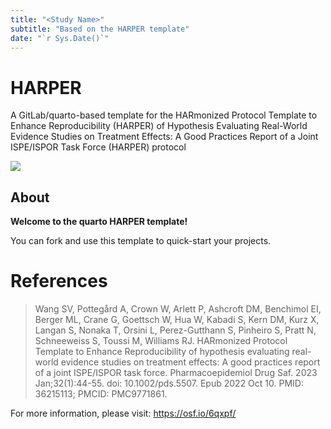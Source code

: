 ```yaml
---
title: "<Study Name>"
subtitle: "Based on the HARPER template"
date: "`r Sys.Date()`"
---
```


# HARPER

A GitLab/quarto-based template for the HARmonized Protocol Template to Enhance Reproducibility (HARPER) of Hypothesis Evaluating Real-World Evidence Studies on Treatment Effects: A Good Practices Report of a Joint ISPE/ISPOR Task Force (HARPER) protocol

![](images/harper_logo.png)

## About

**Welcome to the quarto HARPER template!**

You can fork and use this template to quick-start your projects.

# References

>Wang SV, Pottegård A, Crown W, Arlett P, Ashcroft DM, Benchimol EI, Berger ML, Crane G, Goettsch W, Hua W, Kabadi S, Kern DM, Kurz X, Langan S, Nonaka T, Orsini L, Perez-Gutthann S, Pinheiro S, Pratt N, Schneeweiss S, Toussi M, Williams RJ. HARmonized Protocol Template to Enhance Reproducibility of hypothesis evaluating real-world evidence studies on treatment effects: A good practices report of a joint ISPE/ISPOR task force. Pharmacoepidemiol Drug Saf. 2023 Jan;32(1):44-55. doi: 10.1002/pds.5507. Epub 2022 Oct 10. PMID: 36215113; PMCID: PMC9771861.

For more information, please visit:
<https://osf.io/6qxpf/>